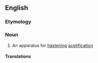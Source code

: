 {{also|acétifier}}
==English==

===Etymology===
{{suffix|en|acetify|er|id2=agent noun}}

===Noun===
{{en-noun}}

# An apparatus for [[hastening]] [[acetification]]
#: {{rfquotek|Knight}}

====Translations====
{{trans-top|apparatus for hastening acetification}}
{{trans-mid}}
{{trans-bottom}}